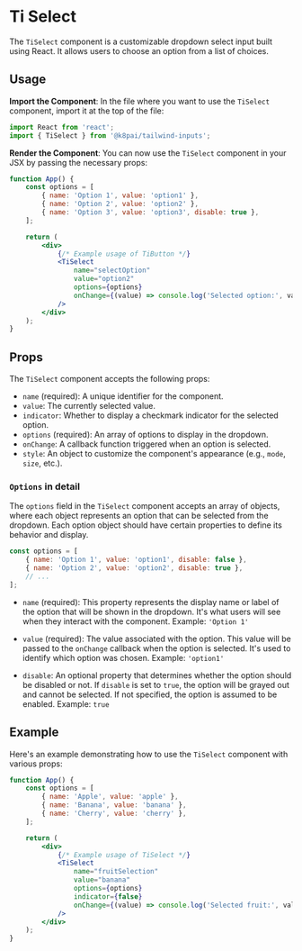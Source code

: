# Ti Select

The `TiSelect` component is a customizable dropdown select input built using React. It allows users to choose an option from a list of choices.

## Usage

**Import the Component**: In the file where you want to use the `TiSelect` component, import it at the top of the file:

```jsx copy {2}
import React from 'react';
import { TiSelect } from '@k8pai/tailwind-inputs';
```

**Render the Component**: You can now use the `TiSelect` component in your JSX by passing the necessary props:

```jsx copy {11-16}
function App() {
	const options = [
		{ name: 'Option 1', value: 'option1' },
		{ name: 'Option 2', value: 'option2' },
		{ name: 'Option 3', value: 'option3', disable: true },
	];

	return (
		<div>
			{/* Example usage of TiButton */}
			<TiSelect
				name="selectOption"
				value="option2"
				options={options}
				onChange={(value) => console.log('Selected option:', value)}
			/>
		</div>
	);
}
```

## Props

The `TiSelect` component accepts the following props:

-   `name` (required): A unique identifier for the component.
-   `value`: The currently selected value.
-   `indicator`: Whether to display a checkmark indicator for the selected option.
-   `options` (required): An array of options to display in the dropdown.
-   `onChange`: A callback function triggered when an option is selected.
-   `style`: An object to customize the component's appearance (e.g., `mode`, `size`, etc.).

### `Options` in detail

The `options` field in the `TiSelect` component accepts an array of objects, where each object represents an option that can be selected from the dropdown. Each option object should have certain properties to define its behavior and display.

```jsx copy
const options = [
	{ name: 'Option 1', value: 'option1', disable: false },
	{ name: 'Option 2', value: 'option2', disable: true },
	// ...
];
```

-   `name` (required): This property represents the display name or label of the option that will be shown in the dropdown. It's what users will see when they interact with the component. Example: `'Option 1'`

-   `value` (required): The value associated with the option. This value will be passed to the `onChange` callback when the option is selected. It's used to identify which option was chosen. Example: `'option1'`

-   `disable`: An optional property that determines whether the option should be disabled or not. If `disable` is set to `true`, the option will be grayed out and cannot be selected. If not specified, the option is assumed to be enabled. Example: `true`

## Example

Here's an example demonstrating how to use the `TiSelect` component with various props:

```jsx copy
function App() {
	const options = [
		{ name: 'Apple', value: 'apple' },
		{ name: 'Banana', value: 'banana' },
		{ name: 'Cherry', value: 'cherry' },
	];

	return (
		<div>
			{/* Example usage of TiSelect */}
			<TiSelect
				name="fruitSelection"
				value="banana"
				options={options}
				indicator={false}
				onChange={(value) => console.log('Selected fruit:', value)}
			/>
		</div>
	);
}
```
